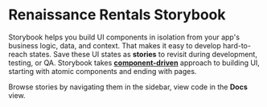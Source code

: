 

<Meta title="Introduction"/>

<style>{`
  h1 {
   text-transform: none;
   text-align: left;
   font-weight: 600 !important;

  }


`}</style>

# Renaissance Rentals Storybook

Storybook helps you build UI components in isolation from your app's business logic, data, and context.
That makes it easy to develop hard-to-reach states. Save these UI states as **stories** to revisit during development, testing, or QA.
Storybook takes [**component-driven**](https://componentdriven.org) approach to building UI, starting with atomic components and ending with pages.

Browse stories by navigating them in the sidebar, view code in the **Docs** view.

